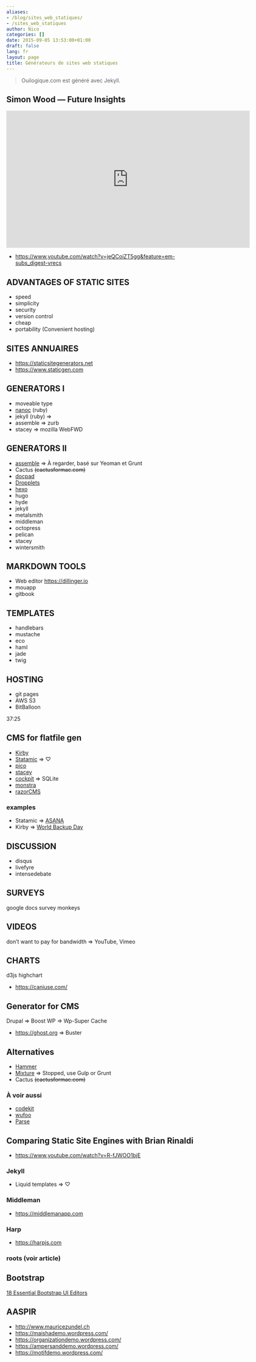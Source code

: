 ```yaml
---
aliases:
- /blog/sites_web_statiques/
- /sites_web_statiques
author: Nico
categories: []
date: 2015-09-05 13:53:00+01:00
draft: false
lang: fr
layout: page
title: Générateurs de sites web statiques
---
```


> Ouilogique.com est généré avec Jekyll.


## Simon Wood — Future Insights

<iframe style="margin: 10px auto; display:block" width="640" height="360" src="https://www.youtube.com/embed/jeQCoiZT5gg" frameborder="0" allowfullscreen></iframe>

-   <https://www.youtube.com/watch?v=jeQCoiZT5gg&feature=em-subs_digest-vrecs>

<!-- ![](https://avatars1.githubusercontent.com/u/189606?v=3&s=96) -->

## ADVANTAGES OF STATIC SITES

-   speed
-   simplicity
-   security
-   version control
-   cheap
-   portability (Convenient hosting)

## SITES ANNUAIRES

-   <https://staticsitegenerators.net>
-   <https://www.staticgen.com>

## GENERATORS I

-   moveable type
-   [nanoc](https://nanoc.ws) (ruby)
-   jekyll (ruby) ⇒
-   assemble ⇒ zurb
-   stacey ⇒ mozilla WebFWD

## GENERATORS II

-   [assemble](https://assemble.io) ⇒ À regarder, basé sur Yeoman et Grunt
-   Cactus ~~(cactusformac.com)~~
-   [docpad](https://docpad.org)
-   [Dropplets](https://dropplets.com)
-   [hexo](https://hexo.io)
-   hugo
-   hyde
-   jekyll
-   metalsmith
-   middleman
-   octopress
-   pelican
-   stacey
-   wintersmith

## MARKDOWN TOOLS

-   Web editor <https://dillinger.io>
-   mouapp
-   gitbook

## TEMPLATES

-   handlebars
-   mustache
-   eco
-   haml
-   jade
-   twig

## HOSTING

-   git pages
-   AWS S3
-   BitBalloon

37:25

## CMS for flatfile gen

-   [Kirby](https://getkirby.com)
-   [Statamic](https://statamic.com) ⇒ ♡
-   [pico](https://picocms.org)
-   [stacey](https://github.com/kolber/stacey)
-   [cockpit](https://getcockpit.com) ⇒ SQLite
-   [monstra](https://monstra.org)
-   [razorCMS](https://github.com/Ganginator/razorCMS)

### examples

-   Statamic ⇒ [ASANA](https://asana.com)
-   Kirby ⇒ [World Backup Day](https://www.worldbackupday.com/fr/)

## DISCUSSION

-   disqus
-   livefyre
-   intensedebate

## SURVEYS

google docs
survey monkeys

## VIDEOS

don’t want to pay for bandwidth ⇒ YouTube, Vimeo

## CHARTS

d3js
highchart

-   <https://caniuse.com/>

## Generator for CMS

Drupal ⇒ Boost
WP ⇒ Wp-Super Cache

-   <https://ghost.org> ⇒ Buster

## Alternatives

-   [Hammer](https://hammerformac.com)
-   [Mixture](https://mixture.io) ⇒ Stopped, use Gulp or Grunt
-   Cactus ~~(cactusformac.com)~~

### À voir aussi

-   [codekit](https://codekitapp.com/)
-   [wufoo](https://www.wufoo.com)
-   [Parse](https://parseplatform.org/)

## Comparing Static Site Engines with Brian Rinaldi

-   <https://www.youtube.com/watch?v=R-fJWOO1bjE>

### Jekyll

-   Liquid templates ⇒ ♡

### Middleman

-   <https://middlemanapp.com>

### Harp

-   <https://harpjs.com>

### roots (voir article)

## Bootstrap

[18 Essential Bootstrap UI Editors](https://mashable.com/2013/10/20/bootstrap-editors/)

## AASPIR

-   <http://www.mauricezundel.ch>
-   <https://maishademo.wordpress.com/>
-   <https://organizationdemo.wordpress.com/>
-   <https://ampersanddemo.wordpress.com/>
-   <https://motifdemo.wordpress.com/>

<script src="/js/prev_next_links.js"></script>
<script src="/js/prev_next_buttons.js"></script>


